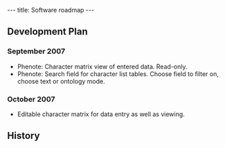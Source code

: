 ---
title: Software roadmap
---

==Development Plan==

===September 2007===

* Phenote: Character matrix view of entered data.  Read-only.
* Phenote: Search field for character list tables.  Choose field to filter on, choose text or ontology mode.

===October 2007===
* Editable character matrix for data entry as well as viewing.

==History==